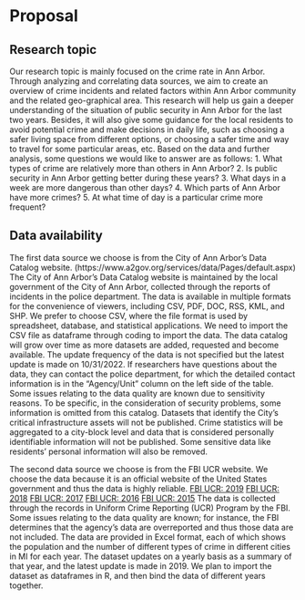 # Proposal

## Research topic
Our research topic is mainly focused on the crime rate in Ann Arbor. Through analyzing and correlating data sources, we aim to create an overview of crime incidents and related factors within Ann Arbor community and the related geo-graphical area. This research will help us gain a deeper understanding of the situation of public security in Ann Arbor for the last two years. Besides, it will also give some guidance for the local residents to avoid potential crime and make decisions in daily life, such as choosing a safer living space from different options, or choosing a safer time and way to travel for some particular areas, etc. Based on the data and further analysis, some questions we would like to answer are as follows:
1. What types of crime are relatively more than others in Ann Arbor?
2. Is public security in Ann Arbor getting better during these years?
3. What days in a week are more dangerous than other days?
4. Which parts of Ann Arbor have more crimes?
5. At what time of day is a particular crime more frequent?


## Data availability
The first data source we choose is from the City of Ann Arbor's Data Catalog website. (https://www.a2gov.org/services/data/Pages/default.aspx) The City of Ann Arbor's Data Catalog website is maintained by the local government of the City of Ann Arbor, collected through the reports of incidents in the police department. The data is available in multiple formats for the convenience of viewers, including CSV, PDF, DOC, RSS, KML, and SHP. We prefer to choose CSV, where the file format is used by spreadsheet, database, and statistical applications. We need to import the CSV file as dataframe through coding to import the data. The data catalog will grow over time as more datasets are added, requested and become available. The update frequency of the data is not specified but the latest update is made on 10/31/2022. If researchers have questions about the data, they can contact the police department, for which the detailed contact information is in the “Agency/Unit” column on the left side of the table.
Some issues relating to the data quality are known due to sensitivity reasons. To be specific, in the consideration of security problems, some information is omitted from this catalog. Datasets that identify the City's critical infrastructure assets will not be published. Crime statistics will be aggregated to a city-block level and data that is considered personally identifiable information will not be published. Some sensitive data like residents’ personal information will also be removed. 

The second data source we choose is from the FBI UCR website. We choose the data because it is an official website of the United States government and thus the data is highly reliable.
 [FBI UCR: 2019](https://ucr.fbi.gov/crime-in-the-u.s/2019/crime-in-the-u.s.-2019/tables/table-8/table-8-state-cuts/michigan.xls)
 [FBI UCR: 2018](https://ucr.fbi.gov/crime-in-the-u.s/2018/crime-in-the-u.s.-2018/tables/table-8/table-8-state-cuts/michigan.xls)
 [FBI UCR: 2017](https://ucr.fbi.gov/crime-in-the-u.s/2017/crime-in-the-u.s.-2017/tables/table-8/table-8-state-cuts/michigan.xls)
 [FBI UCR: 2016](https://ucr.fbi.gov/crime-in-the-u.s/2016/crime-in-the-u.s.-2016/tables/table-6/table-6-state-cuts/michigan.xls)
 [FBI UCR: 2015](https://ucr.fbi.gov/crime-in-the-u.s/2015/crime-in-the-u.s.-2015/tables/table-8/table-8-state-pieces/table_8_offenses_known_to_law_enforcement_michigan_by_city_2015.xls)
The data is collected through the records in Uniform Crime Reporting (UCR) Program by the FBI. Some issues relating to the data quality are known; for instance, the FBI determines that the agency's data are overreported and thus those data are not included. The data are provided in Excel format, each of which shows the population and the number of different types of crime in different cities in MI for each year. The dataset updates on a yearly basis as a summary of that year, and the latest update is made in 2019. We plan to import the dataset as dataframes in R, and then bind the data of different years together.


